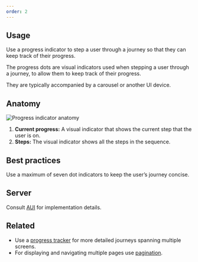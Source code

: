 ```yaml
---
order: 2
---
```


## Usage

Use a progress indicator to step a user through a journey so that they can keep track of their progress.

The progress dots are visual indicators used when stepping a user through a journey, to allow them to keep track of their progress.

They are typically accompanied by a carousel or another UI device.

## Anatomy

![Progress indicator anatomy](images/progress-indicator-anatomy.png)

1. **Current progress:** A visual indicator that shows the current step that the user is on.
2. **Steps:** The visual indicator shows all the steps in the sequence.

## Best practices

Use a maximum of seven dot indicators to keep the user’s journey concise.

## Server

Consult [AUI](https://docs.atlassian.com/aui/latest/docs/progress-indicator.html) for implementation details.

## Related

- Use a [progress tracker](/components/progress-tracker) for more detailed journeys spanning multiple screens.
- For displaying and navigating multiple pages use [pagination](/components/pagination).